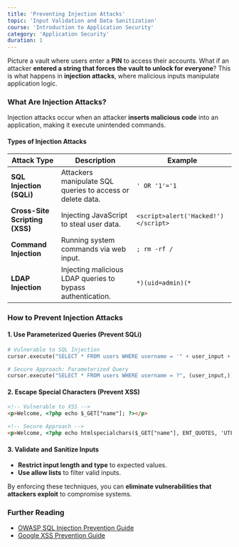 ```yaml
---
title: 'Preventing Injection Attacks'
topic: 'Input Validation and Data Sanitization'
course: 'Introduction to Application Security'
category: 'Application Security'
duration: 1
---
```


Picture a vault where users enter a **PIN** to access their accounts. What if an attacker **entered a string that forces the vault to unlock for everyone**? This is what happens in **injection attacks**, where malicious inputs manipulate application logic.

### What Are Injection Attacks?

Injection attacks occur when an attacker **inserts malicious code** into an application, making it execute unintended commands.

#### **Types of Injection Attacks**

| Attack Type                    | Description                                                | Example                             |
| ------------------------------ | ---------------------------------------------------------- | ----------------------------------- |
| **SQL Injection (SQLi)**       | Attackers manipulate SQL queries to access or delete data. | `' OR '1'='1`                       |
| **Cross-Site Scripting (XSS)** | Injecting JavaScript to steal user data.                   | `<script>alert('Hacked!')</script>` |
| **Command Injection**          | Running system commands via web input.                     | `; rm -rf /`                        |
| **LDAP Injection**             | Injecting malicious LDAP queries to bypass authentication. | `*)(uid=admin)(*`                   |

### How to Prevent Injection Attacks

#### **1. Use Parameterized Queries (Prevent SQLi)**

```python
# Vulnerable to SQL Injection
cursor.execute("SELECT * FROM users WHERE username = '" + user_input + "'")

# Secure Approach: Parameterized Query
cursor.execute("SELECT * FROM users WHERE username = ?", (user_input,))
```

#### **2. Escape Special Characters (Prevent XSS)**

```html
<!-- Vulnerable to XSS -->
<p>Welcome, <?php echo $_GET["name"]; ?></p>

<!-- Secure Approach -->
<p>Welcome, <?php echo htmlspecialchars($_GET["name"], ENT_QUOTES, 'UTF-8'); ?></p>
```

#### **3. Validate and Sanitize Inputs**

- **Restrict input length and type** to expected values.
- **Use allow lists** to filter valid inputs.

By enforcing these techniques, you can **eliminate vulnerabilities that attackers exploit** to compromise systems.

### Further Reading

- [OWASP SQL Injection Prevention Guide](https://owasp.org/www-community/attacks/SQL_Injection)
- [Google XSS Prevention Guide](https://www.google.com/about/appsecurity/learning/xss/)
